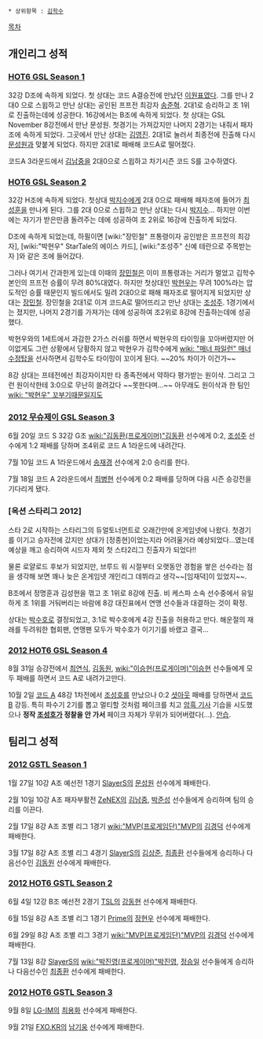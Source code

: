  * 상위항목 : [[김학수]]

[[목차]]

== 개인리그 성적 ==
=== [[HOT6 GSL Season 1]] ===
32강 D조에 속하게 되었다. 첫 상대는 코드 A결승전에 만났던 [[이원표]]였다. 그를 만나 2대0 으로 스윕하고 만난 상대는 공인된 프프전 최강자 [[송준혁]]. 2대1로 승리하고 조 1위로 진출하는데에 성공한다.
16강에서는 B조에 속하게 되었다. 첫 상대는 GSL November 8강전에서 만난 문성원. 첫경기는 가져갔지만 나머지 2경기는 내줘서 패자조에 속하게 되었다. 그곳에서 만난 상대는 [[김영진]]. 2대1로 눌러서 최종전에 진출해 다시 [[문성원]]과 맞붙게 되었다. 하지만 2대1로 패배해 코드A로 떨어졌다.

코드A 3라운드에서 [[김남중]]을 2대0으로 스윕하고 차기시즌 코드 S를 고수하였다.
=== [[HOT6 GSL Season 2]] ===
32강 H조에 속하게 되었다. 첫상대 [[박지수]]에게 2대 0으로 패배해 패자조에 들어가 [[최성훈]]을 만나게 된다. 그를 2대 0으로 스윕하고 만난 상대는 다시 [[박지수]]... 하지만 이번에는 자기가 받은만큼 돌려주는 데에 성공하여 조 2위로 16강에 진출하게 되었다.

D조에 속하게 되었는데, 하필이면 [wiki:"장민철" 프통령이자 공인받은 프프전의 최강자], [wiki:"박현우" StarTale의 에이스 카드], [wiki:"조성주" 신예 테란으로 주목받는 자 ]와 같은 조에 들어갔다.

그러나 여기서 간과한게 있는데 이때의 [[장민철]]은 이미 프통령과는 거리가 멀었고 김학수 본인의 프프전 승률이 무려 80%대였다. 하지만 첫상대인 [[박현우]]는 무려 100%라는 압도적인 승률 때문인지 빌드에서도 밀려 2대0으로 패해 패자조로 떨어지게 되었지만 상대는 [[장민철]]. 장민철을 2대1로 이겨 코드A로 떨어뜨리고 만난 상대는 [[조성주]]. 1경기에서는 졌지만, 나머지 2경기를 가져가는 데에 성공하여 조2위로 8강에 진출하는데에 성공했다.

박현우와의 1세트에서 과감한 2가스 러쉬를 하면서 박현우의 타이밍을 꼬아버렸지만 어이없게도 그런 상황에서 당황하지 않고 박현우가 김학수에게 [[wiki: "매너 파일런" 매너 수정탑]]을 선사하면서 김학수도 타이밍이 꼬이게 된다. ~~20% 차이가 이건가~~

8강 상대는 프테전에선 최강자이지만 타 종족전에서 약하다 평가받는 원이삭. 그리고 그런 원이삭한테 3:0으로 무난히 쓸려갔다 ~~못한다며...~~ 아무래도 원이삭과 한 팀인 [[wiki: "박현우" 꼬부기]]때문일지도
=== [[2012 무슈제이 GSL Season 3]] ===
6월 20일 코드 S 32강 G조 [[wiki:"김동환(프로게이머)"김동환]] 선수에게 0:2, [[조성주]] 선수에게 1:2 패배를 당하며 조4위로 코드 A 1라운드에 내려간다.

7월 10일 코드 A 1라운드에서 [[송재경]] 선수에게 2:0 승리를 한다.

7월 18일 코드 A 2라운드에서 [[최병현]] 선수에게 0:2 패배를 당하며 다음 시즌 승강전을 기다리게 됐다.
=== [옥션 스타리그 2012] ===
스타 2로 시작하는 스타리그의 듀얼토너먼트로 오래간만에 온게임넷에 나왔다. 첫경기를 이기고 승자전에 갔지만 상대가 [정종현]이었는지라 어려울거라 예상되었다...였는데 예상을 깨고 승리하여 시드자 제외 첫 스타2리그 진출자가 되었다!!

물론 로얄로드 후보가 되었지만, 브루드 워 시절부터 오랫동안 경험을 쌓은 선수라는 점을 생각해 보면 꽤나 늦은 온게임넷 개인리그 데뷔라고 생각~~[임재덕]이 있었지~~.

B조에서 정명훈과 김성현을 꺾고 조 1위로 8강에 진출. 비 케스파 소속 선수중에서 유일하게 조 1위를 거둬버리는 바람에 8강 대진표에서 연맹 선수들과 대결하는 것이 확정.

상대는 [[박수호]]로 결정되었고, 3:1로 박수호에게 4강 진출을 허용하고 만다. 해운절의 재래를 두려워한 협회팬, 연맹팬 모두가 박수호가 이기기를 바랬고 결국...
=== [[2012 HOT6 GSL Season 4]] ===
8월 31일 승강전에서 [[최연식]], [[김동원]], [[wiki:"이승현(프로게이머)"이승현]] 선수들에게 모두 패배를 하면서 코드 A로 내려가고만다.

10월 2일 [[코드 A]] 48강 1차전에서 [[조성호]]를 만났으나 0:2 [[셧아웃]] 패배를 당하면서 [[코드 B]] 강등. 특히 파수기 2기를 뽑고 멀티할 것처럼 페이크를 치고 [[암흑 기사]] 기습을 시도했으나 '''정작 [[조성호]]가 정찰을 안 가서''' 페이크 자체가 무위가 되어버렸다(...). [[안습]].
== 팀리그 성적 ==
=== [[2012 GSTL Season 1]] ===
1월 27일 10강 A조 예선전 1경기 [[SlayerS]]의 [[문성원]] 선수에게 패배한다.

2월 10일 10강 A조 패자부활전 [[ZeNEX]]의 [[김남중]], [[박준성]] 선수들에게 승리하며 팀의 승리를 이끈다.

2월 17일 8강 A조 조별 리그 1경기 [[wiki:"MVP(프로게임단)"MVP]]의 [[김경덕]] 선수에게 패배한다.

3월 17일 8강 A조 조별 리그 4경기 [[SlayerS]]의 [[김상준]], [[최종환]] 선수들에게 승리하나 다음선수인 [[김동원]] 선수에게 패배한다.
=== [[2012 HOT6 GSTL Season 2]] ===
6월 4일 12강 B조 예선전 2경기 [[TSL]]의 [[강동현]] 선수에게 패배한다.

6월 15일 8강 A조 조별 리그 1경기 [[Prime]]의 [[장현우]] 선수에게 패배한다.

6월 29일 8강 A조 조별 리그 3경기 [[wiki:"MVP(프로게임단)"MVP]]의 [[김경덕]] 선수에게 패배한다.

7월 13일 8강 [[SlayerS]]의 [[wiki:"박진영(프로게이머)"박진영]], [[정승일]] 선수들에게 승리하나 다음선수인 [[최종환]] 선수에게 패배한다.
=== [[2012 HOT6 GSTL Season 3]] ===
9월 8일 [[LG-IM]]의 [[최용화]] 선수에게 패배한다.

9월 21일 [[FXO.KR]]의 [[남기웅]] 선수에게 패배한다.
